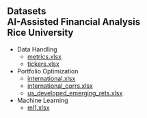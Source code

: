 ## Datasets<br>AI-Assisted Financial Analysis<br>Rice University


- Data Handling
  - [metrics.xlsx](https://www.dropbox.com/scl/fi/2x48zp2xxqt3nznt1yr3s/metrics.xlsx?rlkey=o1fyg9h7n4wh628age7fwqjga&dl=1)
  - [tickers.xlsx](https://www.dropbox.com/scl/fi/d8jfx5zml22p6wd6zsghk/tickers.xlsx?rlkey=k5t0xwmp087wq7rcrcsybx88x&dl=1)

- Portfolio Optimization
  - [international.xlsx](https://www.dropbox.com/scl/fi/n9xetoaasf7fpm7jh9qqb/international.xlsx?rlkey=15tuk93vvb3an0f2ddjxfltwa&dl=1)
  - [international_corrs.xlsx](https://www.dropbox.com/scl/fi/c096l6631jmoyvv5anepm/international_corrs.xlsx?rlkey=m5jykolrs466tj07aezn8ksji&dl=1)
  - [us_developed_emerging_rets.xlsx](https://www.dropbox.com/scl/fi/lu01rgk9n3wwxe1mmc6ke/us_developed_emerging_rets.xlsx?rlkey=myt5rgwtpt7uaie6vshdoj8d0&dl=1)

- Machine Learning 
  - [ml1.xlsx](https://www.dropbox.com/scl/fi/rqq35dn7vx9i07pr4n0us/ml1.xlsx?rlkey=ixr6wv1dufygr1cckrxvmrs55&dl=0)

